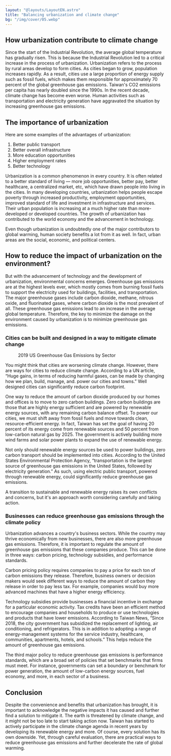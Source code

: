 ```yaml
---
layout: "@layouts/LayoutEN.astro"
title: "Balancing urbanization and climate change"
bg: "/img/cover/05.webp"
---
```



## How urbanization contribute to climate change

Since the start of the Industrial Revolution, the average global temperature has gradually risen. This is because the Industrial Revolution led to a critical increase in the process of urbanization. Urbanization refers to the process by rural areas develop to form cities. As cities began to grow, population increases rapidly. As a result, cities use a large proportion of energy supply such as fossil fuels, which makes them responsible for approximately 70 percent of the global greenhouse gas emissions. Taiwan's CO2 emissions per capita has nearly doubled since the 1990s. In the recent decade, climate change has become even worse. Human activities such as transportation and electricity generation have aggravated the situation by increasing greenhouse gas emissions. 

<Figure mode="float-right" img={import("../../assets/img/05-2/Untitled.png")} alt=""></Figure>

## The importance of urbanization

Here are some examples of the advantages of urbanization: 

1. Better public transport
2. Better overall infrastructure
3. More education opportunities
4. Higher employment rates
5. Better technology

Urbanization is a common phenomenon in every country. It is often related to a better standard of living — more job opportunities, better pay, better healthcare, a centralized market, etc, which have drawn people into living in the cities. In many developing countries, urbanization helps people escape poverty through increased productivity, employment opportunities, improved standard of life and investment in infrastructure and services. Their urban population is increasing at a much higher rate than more-developed or developed countries. The growth of urbanization has contributed to the world economy and the advancement in technology. 

Even though urbanization is undoubtedly one of the major contributors to global warming, human society benefits a lot from it as well. In fact, urban areas are the social, economic, and political centers.

## How to reduce the impact of urbanization on the environment?

But with the advancement of technology and the development of urbanization, environmental concerns emerges. Greenhouse gas emissions are at the highest levels ever, which mostly comes from burning fossil fuels to support the electricity used for buildings, facilities, and transportation. The major greenhouse gases include carbon dioxide, methane, nitrous oxide, and fluorinated gases, where carbon dioxide is the most prevalent of all. These greenhouse gas emissions lead to an increase in the average global temperature. Therefore, the key to minimize the damage on the environment caused by urbanization is to minimize greenhouse gas emissions. 

### Cities can be built and designed in a way to mitigate climate change

<Figure mode="float-left" img={import("../../assets/img/05-2/Untitled 1.png")} alt="" imageFit="inside">2019 US Greenhouse Gas Emissions by Sector</Figure>

You might think that cities are worsening climate change. However, there are ways for cities to reduce climate change. According to a UN article, “Huge gains, in terms of reducing harmful gases, can be made by changing how we plan, build, manage, and. power our cities and towns.” Well designed cities can significantly reduce carbon footprint. 

One way to reduce the amount of carbon dioxide produced by our homes and offices is to move to zero carbon buildings. Zero carbon buildings are those that are highly energy sufficient and are powered by renewable energy sources, with any remaining carbon balance offset. To power our cities, we must shift away from fossil fuels and move towards clean, resource-efficient energy. In fact, Taiwan has set the goal of having 20 percent of its energy come from renewable sources and 50 percent from low-carbon natural gas by 2025. The government is actively building more wind farms and solar power plants to expand the use of renewable energy.

Not only should renewable energy sources be used to power buildings, zero carbon transport should be implemented into cities. According to the United States Environmental Protection Agency, “transportation is the largest source of greenhouse gas emissions in the United States, followed by electricity generation.” As such, using electric public transport, powered through renewable energy, could significantly reduce greenhouse gas emissions. 

A transition to sustainable and renewable energy raises its own conflicts and concerns, but it's an approach worth considering carefully and taking action. 

### Businesses can reduce greenhouse gas emissions through the climate policy

Urbanization advances a country's business sectors. While the country may thrive economically from new businesses, there are also more greenhouse gas emissions. Therefore, it is important to regulate the amount of greenhouse gas emissions that these companies produce. This can be done in three ways: carbon pricing, technology subsidies, and performance standards.

Carbon pricing policy requires companies to pay a price for each ton of carbon emissions they release. Therefore, business owners or decision makers would seek different ways to reduce the amount of carbon they release in order to pay less tax. For example, companies would buy more advanced machines that have a higher energy efficiency. 

Technology subsidies provide businesses a financial incentive in exchange for a particular economic activity. Tax credits have been an efficient method to encourage companies and households to produce or use technologies and products that have lower emissions. According to Taiwan News, “Since 2018, the city government has subsidized the replacement of lighting, air conditioning, and refrigerators. This is in addition to adopting a range of energy-management systems for the service industry, healthcare, communities, apartments, hotels, and schools.” This helps reduce the amount of greenhouse gas emissions. 

The third major policy to reduce greenhouse gas emissions is performance standards, which are a broad set of policies that set benchmarks that firms must meet. For instance, governments can set a boundary or benchmark for power generation, the amount of low-carbon energy sources, fuel economy, and more, in each sector of a business.

## Conclusion

Despite the convenience and benefits that urbanization has brought, it is important to acknowledge the negative impacts it has caused and further find a solution to mitigate it. The earth is threatened by climate change, and it might not be too late to start taking action now. Taiwan has started to actively participate in the climate change agenda in recent years by developing its renewable energy and more. Of course, every solution has its own downside. Yet, through careful evaluation, there are practical ways to reduce greenhouse gas emissions and further decelerate the rate of global warming.
